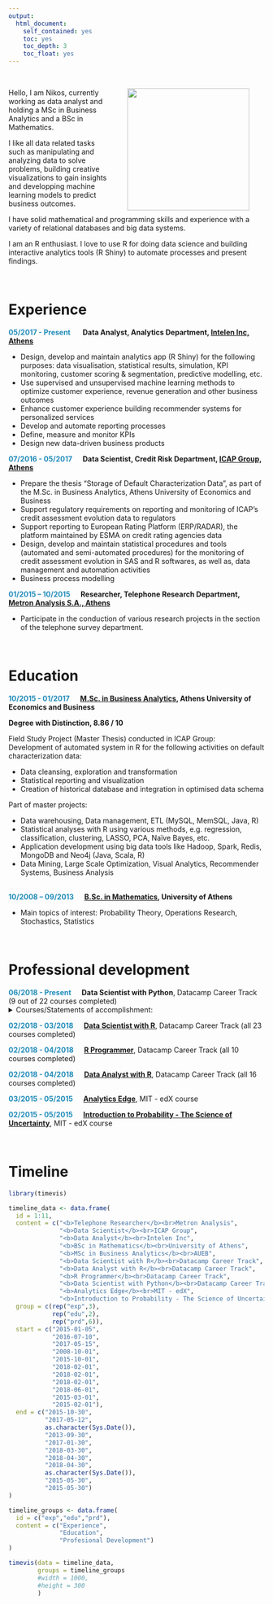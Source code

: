 ```yaml
---
output:
  html_document:
    self_contained: yes
    toc: yes
    toc_depth: 3
    toc_float: yes
---
```


<br>

<img src="www/photo.jpg" height="240" width="240" align="right" hspace="30">

Hello, I am Nikos, currently working as data analyst and holding a MSc in Business Analytics and a BSc in Mathematics.

I like all data related tasks such as manipulating and analyzing data to solve problems, building creative visualizations to gain insights and developping machine learning models to predict business outcomes.

I have solid mathematical and programming skills and experience with a variety of relational databases and big data systems.

I am an R enthusiast. I love to use R for doing data science and building interactive analytics tools (R Shiny) to automate processes and present findings.

<br>

# Experience

<font color="#218cba"><b>05/2017 - Present</font> &emsp;&nbsp; Data Analyst, Analytics Department,
[Intelen Inc, Athens](https://intelen.com/us/)</b>

* Design, develop and maintain analytics app (R Shiny) for the following purposes: 
data visualisation, statistical results, simulation, KPI monitoring, customer scoring & segmentation, predictive modelling, etc.
* Use supervised and unsupervised machine learning methods to optimize customer experience, revenue generation and other business outcomes
* Enhance customer experience building recommender systems for personalized services
* Develop and automate reporting processes
* Define, measure and monitor KPIs
* Design new data-driven business products

<font color="#218cba"><b>07/2016 - 05/2017</font> &emsp; Data Scientist, Credit Risk Department, [ICAP Group, Athens](https://www.icap.gr/)</b>

* Prepare the thesis "Storage of Default Characterization Data", as part of the M.Sc. in Business Analytics, Athens University of Economics and Business  
* Support regulatory requirements on reporting and monitoring of ICAP's credit assessment evolution data to regulators
* Support reporting to European Rating Platform (ERP/RADAR), the platform maintained by ESMA on credit rating agencies data
* Design, develop and maintain statistical procedures and tools (automated and semi-automated procedures) for the monitoring of credit assessment evolution in SAS and R softwares, as well as, data management and automation activities
* Business process modelling

<font color="#218cba"><b>01/2015 – 10/2015</font> &emsp; Researcher, Telephone Research Department, [Metron Analysis S.A., Athens](https://www.metronanalysis.gr/)</b> 

* Participate in the conduction of various research projects in the section of the telephone survey department.<br> 

<br>

# Education

<font color="#218cba"><b>10/2015 - 01/2017</font> &emsp; [M.Sc. in Business Analytics](http://analytics.aueb.gr/), Athens University of Economics and Business</b>

<b> Degree with Distinction, 8.86 / 10 </b>

Field Study Project (Master Thesis) conducted in ICAP Group:<br>
Development of automated system in R for the following activities on default characterization data:  

* Data cleansing, exploration and transformation  
* Statistical reporting and visualization  
* Creation of historical database and integration in optimised data schema  

Part of master projects:  

* Data warehousing, Data management, ETL (MySQL, MemSQL, Java, R)  
* Statistical analyses with R using various methods, e.g. regression, classification, clustering,
LASSO, PCA, Naïve Bayes, etc.
* Application development using big data tools like Hadoop, Spark, Redis, MongoDB and
Neo4j (Java, Scala, R)
* Data Mining, Large Scale Optimization, Visual Analytics, Recommender Systems,
Business Analysis<br><br>

<font color="#218cba"><b>10/2008 – 09/2013</font> &emsp; [B.Sc. in Mathematics](http://noether.math.uoa.gr/?set_language=en), University of Athens</b>

* Main topics of interest: Probability Theory, Operations Research, Stochastics, Statistics

<br>

# Professional development

<font color="#218cba"><b>06/2018 - Present</font> &emsp; Data Scientist with Python</b>, Datacamp Career Track (9 out of 22 courses completed)
<details><summary>Courses/Statements of accomplishment:</summary>
<p>
1. [Intro to Python for Data Science](https://www.datacamp.com/statement-of-accomplishment/course/d66f750910ba8fbaa55618aa08a235e452b295b9)
2. [Intermediate Python for Data Science](https://www.datacamp.com/statement-of-accomplishment/course/82d38467dad84013beb9c2c1ff11dc8ab0e5376e)
3. [Python Data Science Toolbox (Part 1) ](https://www.datacamp.com/statement-of-accomplishment/course/f838418702703ae04bae7d782da545fc491c577a)
4. [Python Data Science Toolbox (Part 2)](https://www.datacamp.com/statement-of-accomplishment/course/021a139dffb422b6cd51c5f2050b920337d3ae13)
5. [Importing Data in Python (Part 1) ](https://www.datacamp.com/statement-of-accomplishment/course/0bb10b12d6965e3b7bfe7d95da6e925342357bf3)
6. [Importing Data in Python (Part 2) ](https://www.datacamp.com/statement-of-accomplishment/course/99b8b80ef50a6775917b0771980e176aeff5ee07)
7. [Cleaning Data in Python](https://www.datacamp.com/statement-of-accomplishment/course/a240d2f4538d0532e0dda5c86a43cf79086f9da7)
8. [pandas Foundations](https://www.datacamp.com/statement-of-accomplishment/course/869f96946f3188af23971df509f4bf9e6c6acf43)
9. [Manipulating DataFrames with pandas](https://www.datacamp.com/statement-of-accomplishment/course/d1c6e0d9610e2c837d74c8abf6f56208bcad7529)
</p>
</details>

<font color="#218cba"><b>02/2018 - 03/2018</font> &emsp; [Data Scientist with R](https://www.datacamp.com/statement-of-accomplishment/track/5f3ae4f9295654dfccd7c84862a83dd1fbfea8e7)</b>, Datacamp Career Track (all 23 courses completed)

<font color="#218cba"><b>02/2018 - 04/2018</font> &emsp; [R Programmer](https://www.datacamp.com/statement-of-accomplishment/track/65f433e5b296dfbeec46e11abdca8a5fcbad4340)</b>, Datacamp Career Track (all 10 courses completed)

<font color="#218cba"><b>02/2018 - 04/2018</font> &emsp; [Data Analyst with R](https://www.datacamp.com/statement-of-accomplishment/track/57a0e342cf5cfc481df8607dc16c053fd8e9dc18)</b>, Datacamp Career Track (all 16 courses completed)

<font color="#218cba"><b>03/2015 - 05/2015</font> &emsp; [Analytics Edge](https://verify.edx.org/cert/b346f33c4c934228b6e94154a2a83522)</b>, MIT - edX course

<font color="#218cba"><b>02/2015 - 05/2015</font> &emsp; [Introduction to Probability - The Science of Uncertainty](https://verify.edx.org/cert/3fc4fbc2d4ef463da842cbeedf725d91)</b>, MIT - edX course

<br>

# Timeline

```r
library(timevis)

timeline_data <- data.frame(
  id = 1:11,
  content = c("<b>Telephone Researcher</b><br>Metron Analysis",
              "<b>Data Scientist</b><br>ICAP Group",
              "<b>Data Analyst</b><br>Intelen Inc",
              "<b>BSc in Mathematics</b><br>University of Athens",
              "<b>MSc in Business Analytics</b><br>AUEB",
              "<b>Data Scientist with R</b><br>Datacamp Career Track",
              "<b>Data Analyst with R</b><br>Datacamp Career Track",
              "<b>R Programmer</b><br>Datacamp Career Track",
              "<b>Data Scientist with Python</b><br>Datacamp Career Track",
              "<b>Analytics Edge</b><br>MIT - edX",
              "<b>Introduction to Probability - The Science of Uncertainty</b><br>MIT - edX"),
  group = c(rep("exp",3),
            rep("edu",2),
            rep("prd",6)),
  start = c("2015-01-05",
            "2016-07-10",
            "2017-05-15",
            "2008-10-01",
            "2015-10-01",
            "2018-02-01",
            "2018-02-01",
            "2018-02-01",
            "2018-06-01",
            "2015-03-01",
            "2015-02-01"),
  end = c("2015-10-30", 
          "2017-05-12",
          as.character(Sys.Date()),
          "2013-09-30",
          "2017-01-30",
          "2018-03-30",
          "2018-04-30",
          "2018-04-30",
          as.character(Sys.Date()),
          "2015-05-30",
          "2015-05-30")
)

timeline_groups <- data.frame(
  id = c("exp","edu","prd"),
  content = c("Experience",
              "Education",
              "Profesional Development")
)

timevis(data = timeline_data, 
        groups = timeline_groups 
        #width = 1000, 
        #height = 300
        )
```
